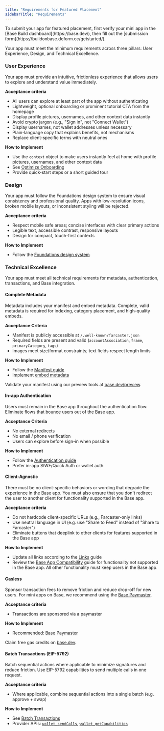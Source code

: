 ```yaml
---
title: "Requirements for Featured Placement"
sidebarTitle: "Requirements"
---
```


<Info>
  To submit your app for featured placement, first verify your mini app in the [Base Build dashboard](https://base.dev/), then fill out the [submission form](https://buildonbase.deform.cc/getstarted/).
</Info>

Your app must meet the minimum requirements across three pillars: User Experience, Design, and Technical Excellence.



### User Experience

Your app must provide an intuitive, frictionless experience that allows users to explore and understand value immediately.

**Acceptance criteria**
- All users can explore at least part of the app without authenticating
- Lightweight, optional onboarding or prominent tutorial CTA from the homepage
- Display profile pictures, usernames, and other context data instantly
- Avoid crypto jargon (e.g., "Sign in", not "Connect Wallet")
- Display usernames, not wallet addresses unless necessary
- Plain-language copy that explains benefits, not mechanisms
- Replace client-specific terms with neutral ones

**How to Implement**
- Use the `context` object to make users instantly feel at home with profile pictures, usernames, and other context data
- See [Optimize Onboarding](/mini-apps/growth/optimize-onboarding)
- Provide quick-start steps or a short guided tour


### Design

Your app must follow the Foundations design system to ensure visual consistency and professional quality. Apps with low-resolution icons, broken mobile layouts, or inconsistent styling will be rejected.

**Acceptance criteria**
- Respect mobile safe areas; concise interfaces with clear primary actions
- Legible text, accessible contrast, responsive layouts
- Design for compact, touch-first contexts

**How to Implement**
- Follow the [Foundations design system](/mini-apps/design-ux/foundations/app-icon)


### Technical Excellence

Your app must meet all technical requirements for metadata, authentication, transactions, and Base integration.

#### Complete Metadata

Metadata includes your manifest and embed metadata. Complete, valid metadata is required for indexing, category placement, and high-quality embeds.

**Acceptance Criteria**
- Manifest is publicly accessible at `/.well-known/farcaster.json` 
- Required fields are present and valid (`accountAssociation`, `frame`, `primaryCategory`, `tags`)
- Images meet size/format constraints; text fields respect length limits

**How to Implement**
- Follow the [Manifest guide](/mini-apps/core-concepts/manifest)
- Implement [embed metadata](/mini-apps/core-concepts/embeds-and-previews#implementation)

<Note>
  Validate your manifest using our preview tools at <a href="https://base.dev/preview">base.dev/preview</a>.
</Note>

#### In-app Authentication

Users must remain in the Base app throughout the authentication flow. Eliminate flows that bounce users out of the Base app.

**Acceptance Criteria**
- No external redirects
- No email / phone verification
- Users can explore before sign-in when possible

**How to Implement**
- Follow the [Authentication guide](/mini-apps/core-concepts/authentication)
- Prefer in-app SIWF/Quick Auth or wallet auth

#### Client-Agnostic

There must be no client-specific behaviors or wording that degrade the experience in the Base app. You must also ensure that you don't redirect the user to another client for functionality supported in the Base app.

**Acceptance criteria**
- Do not hardcode client-specific URLs (e.g., Farcaster-only links)
- Use neutral language in UI (e.g. use "Share to Feed" instead of "Share to Farcaster")
- Eliminate buttons that deeplink to other clients for features supported in the Base app

**How to Implement**
- Update all links according to the [Links](/mini-apps/technical-guides/links) guide
- Review the [Base App Compatibility](/mini-apps/troubleshooting/base-app-compatibility) guide for functionality not supported in the Base app. All other functionality must keep users in the Base app.

#### Gasless

Sponsor transaction fees to remove friction and reduce drop-off for new users. For mini apps on Base, we recommend using the [Base Paymaster](/onchainkit/paymaster/quickstart-guide).

**Acceptance criteria**
- Transactions are sponsored via a paymaster

**How to Implement**
- Recommended: [Base Paymaster](/onchainkit/paymaster/quickstart-guide)

<Note>
  Claim free gas credits on <a href="https://base.dev">base.dev</a>.
</Note>

#### Batch Transactions (EIP-5792)

Batch sequential actions where applicable to minimize signatures and reduce friction. Use EIP-5792 capabilities to send multiple calls in one request.

**Acceptance criteria**
- Where applicable, combine sequential actions into a single batch (e.g. approve + swap)

**How to Implement**
- See [Batch Transactions](/base-account/improve-ux/batch-transactions)
- Provider APIs: [`wallet_sendCalls`](/base-account/reference/core/provider-rpc-methods/wallet_sendCalls), [`wallet_getCapabilities`](/base-account/reference/core/provider-rpc-methods/wallet_getCapabilities)